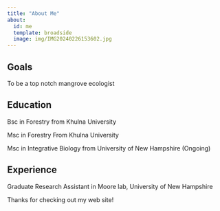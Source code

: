 ```yaml
---
title: "About Me"
about:
  id: me
  template: broadside
  image: img/IMG20240226153602.jpg
---
```


:::{#me}

## Goals
To be a top notch mangrove ecologist

## Education
Bsc in Forestry from Khulna University

Msc in Forestry From Khulna University

Msc in Integrative Biology from University of New Hampshire (Ongoing)

## Experience
Graduate Research Assistant in Moore lab, University of New Hampshire
:::

Thanks for checking out my web site!
